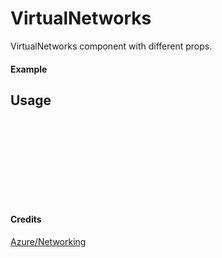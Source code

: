 
<Meta of={VirtualNetworks} title="Azure/Networking/VirtualNetworks" />

# VirtualNetworks

VirtualNetworks component with different props.

#### Example

<Canvas of={VirtualNetworks.Primary} />

## Usage

```ts
import { VirtualNetworks } from "yadl-ui";

const Example = () => {
  return (
      <VirtualNetworks />
  );
};

export default Example;
```

#### Credits
[Azure/Networking](https://learn.microsoft.com/en-us/azure/architecture/icons/)
